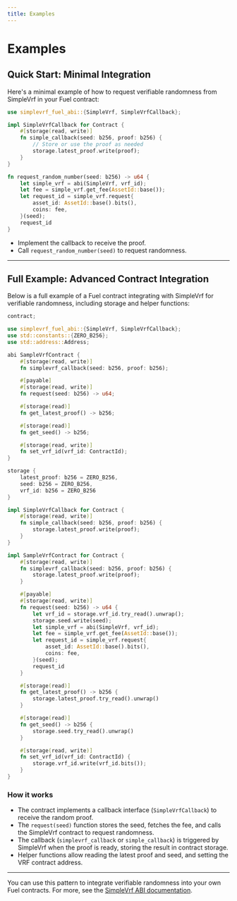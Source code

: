 ```yaml
---
title: Examples
---
```


# Examples

## Quick Start: Minimal Integration

Here's a minimal example of how to request verifiable randomness from SimpleVrf in your Fuel contract:

```rust
use simplevrf_fuel_abi::{SimpleVrf, SimpleVrfCallback};

impl SimpleVrfCallback for Contract {
    #[storage(read, write)]
    fn simple_callback(seed: b256, proof: b256) {
        // Store or use the proof as needed
        storage.latest_proof.write(proof);
    }
}

fn request_random_number(seed: b256) -> u64 {
    let simple_vrf = abi(SimpleVrf, vrf_id);
    let fee = simple_vrf.get_fee(AssetId::base());
    let request_id = simple_vrf.request{
        asset_id: AssetId::base().bits(),
        coins: fee,
    }(seed);
    request_id
}
```

- Implement the callback to receive the proof.
- Call `request_random_number(seed)` to request randomness.

---

## Full Example: Advanced Contract Integration

Below is a full example of a Fuel contract integrating with SimpleVrf for verifiable randomness, including storage and helper functions:

```rust
contract;

use simplevrf_fuel_abi::{SimpleVrf, SimpleVrfCallback};
use std::constants::{ZERO_B256};
use std::address::Address;

abi SampleVrfContract {
    #[storage(read, write)]
    fn simplevrf_callback(seed: b256, proof: b256);

    #[payable]
    #[storage(read, write)]
    fn request(seed: b256) -> u64;

    #[storage(read)]
    fn get_latest_proof() -> b256;

    #[storage(read)]
    fn get_seed() -> b256;

    #[storage(read, write)]
    fn set_vrf_id(vrf_id: ContractId);
}

storage {
    latest_proof: b256 = ZERO_B256,
    seed: b256 = ZERO_B256,
    vrf_id: b256 = ZERO_B256
}

impl SimpleVrfCallback for Contract {
    #[storage(read, write)]
    fn simple_callback(seed: b256, proof: b256) {
        storage.latest_proof.write(proof);
    }
}

impl SampleVrfContract for Contract {
    #[storage(read, write)]
    fn simplevrf_callback(seed: b256, proof: b256) {
        storage.latest_proof.write(proof);
    }

    #[payable]
    #[storage(read, write)]
    fn request(seed: b256) -> u64 {
        let vrf_id = storage.vrf_id.try_read().unwrap();
        storage.seed.write(seed);
        let simple_vrf = abi(SimpleVrf, vrf_id);
        let fee = simple_vrf.get_fee(AssetId::base());
        let request_id = simple_vrf.request{
            asset_id: AssetId::base().bits(),
            coins: fee, 
        }(seed);
        request_id
    }

    #[storage(read)]
    fn get_latest_proof() -> b256 {
        storage.latest_proof.try_read().unwrap()
    }

    #[storage(read)]
    fn get_seed() -> b256 {
        storage.seed.try_read().unwrap()
    }

    #[storage(read, write)]
    fn set_vrf_id(vrf_id: ContractId) {
        storage.vrf_id.write(vrf_id.bits());
    }
}
```

### How it works
- The contract implements a callback interface (`SimpleVrfCallback`) to receive the random proof.
- The `request(seed)` function stores the seed, fetches the fee, and calls the SimpleVrf contract to request randomness.
- The callback (`simplevrf_callback` or `simple_callback`) is triggered by SimpleVrf when the proof is ready, storing the result in contract storage.
- Helper functions allow reading the latest proof and seed, and setting the VRF contract address.

---

You can use this pattern to integrate verifiable randomness into your own Fuel contracts. For more, see the [SimpleVrf ABI documentation](./smart-contracts/simple-vrf).
